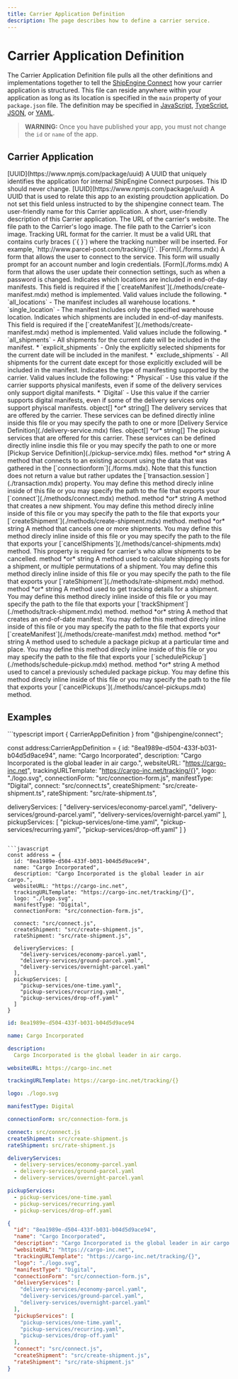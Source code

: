 ```yaml
---
title: Carrier Application Definition
description: The page describes how to define a carrier service.
---
```



Carrier Application Definition
===============================================
The Carrier Application Definition file pulls all the other definitions and implementations together to tell the [ShipEngine Connect](./../index.mdx) how your
carrier application is structured. This file can reside anywhere within your application as long as its location is specified
in the `main` property of your `package.json` file.
The definition may be specified in [JavaScript](https://developer.mozilla.org/en-US/docs/Web/JavaScript), [TypeScript](https://www.typescriptlang.org/), [JSON](https://developer.mozilla.org/en-US/docs/Web/JavaScript/Reference/Global_Objects/JSON), or
[YAML](https://en.wikipedia.org/wiki/YAML).


> **WARNING:** Once you have published your app, you must not change the `id` or `name` of the app.

Carrier Application
----------------------------------------------
<Reference>

  <Field name="id" required={true}>
    <Type>
      [UUID](https://www.npmjs.com/package/uuid)
    </Type>
    <Description>
      A UUID that uniquely identifies the application for internal ShipEngine Connect purposes. This ID should never change.
    </Description>
  </Field>

  <Field name="providerId" required={false}>
    <Type>
      [UUID](https://www.npmjs.com/package/uuid)
    </Type>
    <Description>
      A UUID that is used to relate this app to an existing proudction application. Do not set this field unless instructed to by the shipengine connect team.
    </Description>
  </Field>

  <Field name="name" type="string" required={true}>
    <Description>
      The user-friendly name for this Carrier application.
    </Description>
  </Field>

  <Field name="description" type="string" required={false}>
    <Description>
      A short, user-friendly description of this Carrier application.
    </Description>
  </Field>

  <Field name="websiteURL" type="string" required={true}>
    <Description>
      The URL of the carrier's website.
    </Description>
  </Field>

  <Field name="logo" type="string" required={true}>
    <Description>
      The file path to the Carrier's logo image.
    </Description>
  </Field>

  <Field name="icon" type="string" required={true}>
    <Description>
      The file path to the Carrier's icon image.
    </Description>
  </Field>

  <Field name="trackingURLTemplate" type="string" required={true}>
    <Description>
      Tracking URL format for the carrier. It must be a valid URL that contains curly braces (`{ }`) where the tracking number will be inserted. For example, `http://www.parcel-post.com/tracking/{}`.
    </Description>
  </Field>

  <Field name="connectionForm" required={true}>
    <Type>
      [Form](./forms.mdx)
    </Type>
    <Description>
      A form that allows the user to connect to the service. This form will usually prompt for an account number and login credentials.
    </Description>
  </Field>

  <Field name="settingsForm" required={true}>
    <Type>
      [Form](./forms.mdx)
    </Type>
    <Description>
      A form that allows the user update their connection settings, such as when a password is changed.
    </Description>
  </Field>

  <Field name="manifestLocations" type="string" required={false}>
    <Description>
      Indicates which locations are included in end-of-day manifests. This field is required if the
      [`createManifest`](./methods/create-manifest.mdx) method is implemented.
      Valid values include the following.
      * `all_locations` - The manifest includes all warehouse locations.
      * `single_location` - The manifest includes only the specified warehouse location.
    </Description>
  </Field>

  <Field name="manifestShipments" type="string" required={false}>
    <Description>
      Indicates which shipments are included in end-of-day manifests. This field is required if the
       [`createManifest`](./methods/create-manifest.mdx) method is implemented.
      Valid values include the following.
      * `all_shipments` - All shipments for the current date will be included in the manifest.
      * `explicit_shipments` - Only the explicitly selected shipments for the current date will be included in the manifest.
      * `exclude_shipments` - All shipments for the current date except for those explicitly excluded will be included in the manifest.
    </Description>
  </Field>

  <Field name="manifestType" type="string" required={false}>
    <Description>
      Indicates the type of manifesting supported by the carrier. Valid values include the following:
      * `Physical` - Use this value if the carrier supports physical manifests, even if some of the delivery services only support digital manifests.
      * `Digital` - Use this value if the carrier supports digital manifests, even if some of the delivery services only support phyiscal manifests.
    </Description>
  </Field>

  <Field name="deliveryServices" required={true}>
    <Type>
      object[] *or*  string[]
    </Type>
    <Description>
      The delivery services that are offered by the carrier. These services can be defined directly inline inside this file or you may specify the path to one or more [Delivery Service Definition](./delivery-service.mdx) files.
    </Description>
  </Field>

  <Field name="pickupServices" required={true}>
    <Type>
      object[] *or* string[]
    </Type>
    <Description>
      The pickup services that are offered for this carrier. These services can be defined directly inline insdie this file or you may specify the path to one or more [Pickup Service Definition](./pickup-service.mdx) files.
    </Description>
  </Field>

  <Field name="connect" required={false}>
    <Type>
      method *or* string
    </Type>
    <Description>
      A method that connects to an existing account using the data that was gathered in the
      [`connectionform`](./forms.mdx).
      Note that this function does not return a value but rather updates the
      [`transaction.session`](./transaction.mdx) property.
      You may define this method direcly inline inside of this file or you may specify the path to the file
      that exports your [`connect`](./methods/connect.mdx) method.
    </Description>
  </Field>

  <Field name="createShipment" required={false}>
    <Type>
      method *or* string
    </Type>
    <Description>
      A method that creates a new shipment. You may define this method direcly inline inside of this file or you may specify the path to the file that exports your [`createShipment`](./methods/create-shipment.mdx) method.
    </Description>
  </Field>

  <Field name="cancelShipments" required={false}>
    <Type>
      method *or* string
    </Type>
    <Description>
      A method that cancels one or more shipments. You may define this method direcly inline inside
      of this file or you may specify the path to the file that exports your [`cancelShipments`](./methods/cancel-shipments.mdx)
       method. This property is required for carrier's who allow shipments to be cancelled.
    </Description>
  </Field>

  <Field name="rateShipment" required={false}>
    <Type>
      method *or* string
    </Type>
    <Description>
      A method used to calculate shipping costs for a shipment, or multiple permutations of a shipment. You may define this method direcly inline inside of this file or you may specify the path to the file that exports your [`rateShipment`](./methods/rate-shipment.mdx) method.
    </Description>
  </Field>

  <Field name="trackShipment" required={false}>
    <Type>
      method *or* string
    </Type>
    <Description>
      A method used to get tracking details for a shipment. You may define this method direcly inline inside of this file or you may specify the path to the file that exports your [`trackShipment`](./methods/track-shipment.mdx) method.
    </Description>
  </Field>

  <Field name="createManifest" required={false}>
    <Type>
      method *or* string
    </Type>
    <Description>
      A method that creates an end-of-date manifest. You may define this method direcly inline inside of this file or you may specify the path to the file that exports your [`createManifest`](./methods/create-manifest.mdx) method.
    </Description>
  </Field>

  <Field name="schedulePickup" required={false}>
    <Type>
      method *or* string
    </Type>
    <Description>
      A method used to schedule a package pickup at a particular time and place. You may define this method direcly inline inside of this file or you may specify the path to the file that exports your [`schedulePickup`](./methods/schedule-pickup.mdx) method.
    </Description>
  </Field>

  <Field name="cancelPickups" required={false}>
    <Type>
      method *or* string
    </Type>
    <Description>
      A method used to cancel a previously scheduled package pickup. You may define this method direcly inline inside of this file or you may specify the path to the file that exports your [`cancelPickups`](./methods/cancel-pickups.mdx) method.
    </Description>
  </Field>

</Reference>


Examples
------------
<CodeWrapper>
```typescript
import { CarrierAppDefinition } from "@shipengine/connect";

const address:CarrierAppDefinition = {
  id: "8ea1989e-d504-433f-b031-b04d5d9ace94",
  name: "Cargo Incorporated",
  description: "Cargo Incorporated is the global leader in air cargo.",
  websiteURL: "https://cargo-inc.net",
  trackingURLTemplate: "https://cargo-inc.net/tracking/{}",
  logo: "./logo.svg",
  connectionForm: "src/connection-form.js",
  manifestType: "Digital",
  connect: "src/connect.ts",
  createShipment: "src/create-shipment.ts",
  rateShipment: "src/rate-shipment.ts",

  deliveryServices: [
    "delivery-services/economy-parcel.yaml",
    "delivery-services/ground-parcel.yaml",
    "delivery-services/overnight-parcel.yaml"
  ],
  pickupServices: [
    "pickup-services/one-time.yaml",
    "pickup-services/recurring.yaml",
    "pickup-services/drop-off.yaml"
  ]
}
```

```javascript
const address = {
  id: "8ea1989e-d504-433f-b031-b04d5d9ace94",
  name: "Cargo Incorporated",
  description: "Cargo Incorporated is the global leader in air cargo.",
  websiteURL: "https://cargo-inc.net",
  trackingURLTemplate: "https://cargo-inc.net/tracking/{}",
  logo: "./logo.svg",
  manifestType: "Digital",
  connectionForm: "src/connection-form.js",

  connect: "src/connect.js",
  createShipment: "src/create-shipment.js",
  rateShipment: "src/rate-shipment.js",

  deliveryServices: [
    "delivery-services/economy-parcel.yaml",
    "delivery-services/ground-parcel.yaml",
    "delivery-services/overnight-parcel.yaml"
  ],
  pickupServices: [
    "pickup-services/one-time.yaml",
    "pickup-services/recurring.yaml",
    "pickup-services/drop-off.yaml"
  ]
}
```

```yaml
id: 8ea1989e-d504-433f-b031-b04d5d9ace94

name: Cargo Incorporated

description:
  Cargo Incorporated is the global leader in air cargo.

websiteURL: https://cargo-inc.net

trackingURLTemplate: https://cargo-inc.net/tracking/{}

logo: ./logo.svg

manifestType: Digital

connectionForm: src/connection-form.js

connect: src/connect.js
createShipment: src/create-shipment.js
rateShipment: src/rate-shipment.js

deliveryServices:
  - delivery-services/economy-parcel.yaml
  - delivery-services/ground-parcel.yaml
  - delivery-services/overnight-parcel.yaml

pickupServices:
  - pickup-services/one-time.yaml
  - pickup-services/recurring.yaml
  - pickup-services/drop-off.yaml
```

```json
{
  "id": "8ea1989e-d504-433f-b031-b04d5d9ace94",
  "name": "Cargo Incorporated",
  "description": "Cargo Incorporated is the global leader in air cargo.",
  "websiteURL": "https://cargo-inc.net",
  "trackingURLTemplate": "https://cargo-inc.net/tracking/{}",
  "logo": "./logo.svg",
  "manifestType": "Digital",
  "connectionForm": "src/connection-form.js",
  "deliveryServices": [
    "delivery-services/economy-parcel.yaml",
    "delivery-services/ground-parcel.yaml",
    "delivery-services/overnight-parcel.yaml"
  ],
  "pickupServices": [
    "pickup-services/one-time.yaml",
    "pickup-services/recurring.yaml",
    "pickup-services/drop-off.yaml"
  ],
  "connect": "src/connect.js",
  "createShipment": "src/create-shipment.js",
  "rateShipment": "src/rate-shipment.js"
}
```
</CodeWrapper>

